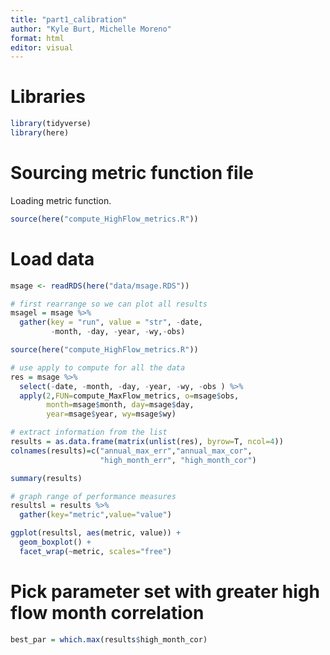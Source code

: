 ```yaml
---
title: "part1_calibration"
author: "Kyle Burt, Michelle Moreno"
format: html
editor: visual
---
```


# Libraries

```r
library(tidyverse)
library(here)
```

# Sourcing metric function file

Loading metric function.

```r
source(here("compute_HighFlow_metrics.R"))
```

# Load data

```r
msage <- readRDS(here("data/msage.RDS"))
```

```r
# first rearrange so we can plot all results
msagel = msage %>% 
  gather(key = "run", value = "str", -date, 
         -month, -day, -year, -wy,-obs)

source(here("compute_HighFlow_metrics.R"))

# use apply to compute for all the data
res = msage %>% 
  select(-date, -month, -day, -year, -wy, -obs ) %>% 
  apply(2,FUN=compute_MaxFlow_metrics, o=msage$obs, 
        month=msage$month, day=msage$day, 
        year=msage$year, wy=msage$wy)

# extract information from the list
results = as.data.frame(matrix(unlist(res), byrow=T, ncol=4))
colnames(results)=c("annual_max_err","annual_max_cor", 
                    "high_month_err", "high_month_cor")

summary(results)

# graph range of performance measures
resultsl = results %>% 
  gather(key="metric",value="value")

ggplot(resultsl, aes(metric, value)) + 
  geom_boxplot() + 
  facet_wrap(~metric, scales="free")
```

# Pick parameter set with greater high flow month correlation

```r
best_par = which.max(results$high_month_cor)
```

```r

```
